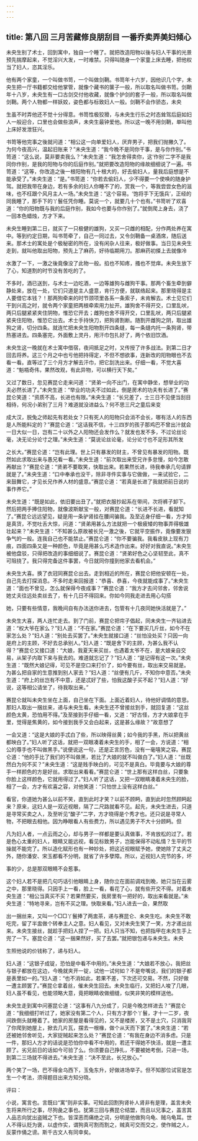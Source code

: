 ```yaml
---
---
---
```

title: 第八回 三月苦藏修良朋刮目 一番乔卖弄美妇倾心
---



未央生别了术士，回到寓中，独自一个睡了。就把改造阳物以後与妇人干事的光景预先揣摩起来，不觉淫兴大发，一时难禁。只得叫随身一个家童上床去睡，把他权当了妇人，恣其淫乐。

他有两个家童，一个叫做书笥，一个叫做剑鞘。书笥年十六岁，因他识几个字，未央生把一厅书籍都交给他掌管，就像个藏书的箧子一般，所以取名叫做书笥。剑鞘年十八岁，未央生有一口古剑交付他收藏，就像个护剑的套子一般，所以取名叫做剑鞘。两个人物都一样妖姣，姿色都与标致妇人一般。剑鞘不会作骄态，未央

生虽不时弄他还不觉十分得意。书笥性极狡猾，与未央生行乐之时态耸驾后庭如妇人一般迎合，口里也会做些浪声，未央生最钟爱他。所以这一晚不用剑鞘，单叫他上床好发泄狂兴。

书笥等他完事之後就问道：“相公这一向单爱妇人，厌弃男子，把我们抛撇久了。为何今夜高兴，温起旧账来？”未央生道：“我今晚不是同你干事，是与你作别。”书笥道：“这么说，莫非要卖我么？”未央生道：“我怎舍得卖你，这‘作别’二字不是我同你作别，是我的阳物与你的后庭作别。”就把要改造阳物的缘故细细说了一遍。书笥道：“这等，你改造之後一根阳物有几十根大的，好去偷妇人，量我后庭想是不能承受了。”未央生道：“是。”书笥道：“你若去偷妇人，少不得要一个使唤的随身护驾。就把我带在身边，若有多余的妇人你睡不了的，赏我一个，等我尝尝女色的滋味，也不枉跟个风月主人一场。”未央生道：“这个容易。‘饱将手下无饿兵’，正经的同我睡了，那手下的丫鬟任凭你睡。莫说一个，就要几十个也有。”书笥听了欢喜道：“你的阳物既与我的后庭作别，我如今也要与你作别了。”就倒爬上身去，浇了一回本色蜡烛，方才下来。

未央生睡到第二日，就买了一只极健的雄狗，又买一只雌的相配，分作两处养在寓中。等到约定日期，叫书笥牵了，自己一同过去，又令剑鞘备一桌酒席，随后送来。那术士的寓处是个极秘密的所在，没有闲杂人往来，极好做事。当日见未央生走到，就叫他取出阳物，预先上了麻药，好待临期用刀。那麻药初搽上去就像冷

水激了一下，一激之後竟像没了此物一般。掐也不知疼，搔也不觉痒。未央生放下了心，知道割的时节没有苦吃的了。

不多时，酒已送到，与术士一边吃酒，一边等雄狗与雌狗干事。那两个畜生牵到僻静处来，放在一处，它们只道是主人盛意，肯行方便，就联络起来。那里晓得是主人要借它本钱？！那两狗牵来的时节颈项里各系一条索子，未肯解去。术士见它们干到兴高之时，就令两个家童把两根牵索用力扯开。雄狗舍不得开交，口里乱吠，两只后腿紧紧夹住阴物，惟恐它开去；雌狗也舍不得开交，口里乱吠，两只后腿紧紧夹住阳物，惟恐它出去。术士手持快刀，把狗肾割断。随割开雌狗之阴，取出雄狗之肾，切分四条。就连忙把未央生阳物割开四条缝，每一条缝内托一条狗肾，带热塞进去。四条塞完，外面敷上灵丹，用汗巾包扎好了，两个依旧饮酒。

未央生这一晚就在术士寓中借宿，夜间抵足之时，又传授了许多战法。到第二日才回去将养。这三个月之中也亏他把持得定，不但不想欲事，连新改的阳物眼也不去看一看。直等过了三个月方才解去汗巾，把它刮洗出来。仔细一看，不觉大喜道：“魁梧奇伟，果然改观，有此异物，可以横行天下矣。”

又过了数日，忽见赛昆仑走来问道：“贤弟一向不出门，在寓中静坐，想举业的功夫必然长进了。”未央生道：“举业的功夫不过如此，倒是房术的功夫有长进了。”赛昆仑笑道：“资质不高，长进也有限。”未央生道：“长兄差了，士三日不见便当刮目相待，何况小弟别了三月？难道就没进益么？何不思三尺之童后来变

成大汉，脱兔之师起先有若处女？只有死人的阳物只会消不会长，哪有活人的东西是人所能料定的？”赛昆仑道：“这话我不信，十三四岁的孩子那鸡巴不曾出汁就会一日大似一日，岂有二十以外之人阳物还会发作么？就发也发不多，不过论丝论毫，决无论分论寸之理。”未央生道：“莫说论丝论毫，论分论寸也不足形其所发

之长大。”赛昆仑道：“岂有此理。世上只有暴发的财主，不曾见有暴发的阳物。既然如此求取出来与愚兄看一看。”未央生道：“前次取出来受兄许多怠慢，如今怎敢再献出？”赛昆仑道：“贤弟不要取笑，快取出来。若果然长进，待我奉承几句请罪就是了。”未央生道：“口中奉承也没干，除非寻件实事与它做做，一来试验它，二来鼓舞它，才见长兄作养人材的盛意。”赛昆仑道：“若真是长进了我就把前日说的事作养它。”

未央生道：“既是如此，依旧要出丑了。”就把衣服抄起系在带间，次将裤子卸下。然后把两手捧住阳物，就像波斯献宝一般，对赛昆仑道：“长进不长进，看就知了。”赛昆仑远远望见，疑是用一条驴肾挂在腰间骗我。及至近身仔细一看，方才知是真货，不觉吐舌大惊，问道：“贤弟用甚么方法就把一个极疲矮的物事弄得极雄壮起来？”未央生道：“不知甚么原故被长兄一激之後，它就平空振作，竟像要发狠争气的一般。连我自己也不能禁止。”赛昆仑道：“你不要骗我。我看皮肤上现有刀痕，四面四条又是一种颜色，毕竟是用甚么巧术造作出来。好好对我直说。”未央生被他盘驳，只得把改造的事细细说了。赛昆仑道：“贤弟好色之心坚韧至此，真不可阻挠了。我只得完备这件事罢，今日就同你撞到他家去看机会。”

未央生大喜。换了衣冠同赛昆仑出去。走到相近的所在，赛昆仑把他安顿在一处，自己先去打探消息。不多时走来回报道：“恭喜、恭喜，今夜就能成事了。”未央生道：“面也不曾见，怎么就保得今夜成事？”赛昆仑道：“我方才去问邻舍，邻舍说她丈夫往远处卖丝去了，有十几日不得回来。你如今同我走进去用心勾搭

她，只要有些情意，我晚间自有办法送你进去，包管有十几夜同她快活就是了。”

未央生大喜，两人连忙走去。到了门前，赛昆仑把帘子倡起，同未央生一齐钻进去道：“权大爷在家么？”妇人道：“不在家。”赛昆仑道：“在下要买几斤丝，如今不在家怎么处？”妇人道：“别处去买罢了。”未央生就接口道：“丝怕没处买？只因一向是府上的主顾，不好去总承别人。”妇人道：“既是舍下的主顾，为甚么我不认得？”赛昆仑又接口道：“大娘，我夏天来买丝，也遇着太爷不在，是大娘亲自交易，从架子内取下来与我去的。难道就忘记了？”妇人道：“是记得有这一次。”未央生道：“既然大娘记得，可见不是空口来打价了，如今要有丝，取出来交易就是。为甚么把自家的生意推到别人家去？”妇人道：“丝便有几斤，不知你中意否。”未央生道：“府上的丝岂有不中意，还是忒好了些，怕我这酸子买不起？”妇人道：“好说，这等相公请坐了，待我取出来。”

赛昆仑就叫未央生坐在上面，自己坐在下面。上面近着妇人，待他好调情的意思。那妇人取出一捆丝来，递与未央生看。未央生还不曾接丝到手，就回复道：“这丝颜色太黄，恐怕用不得。”及至接到手仔细一看，又道：“好古怪，方才大娘拿在手里，觉得是焦黄的，如今接到我手又会白起来，这是甚么缘故？”故意想了

一会又道：“这是大娘的手忒白了些，所以映得丝黄；如今我的手黑，所以把黄丝都映白了。”妇人听了这话，就把一双眼凑着未央生的手，相了一会，方说道：“相公的尊手也不叫做黑手。”说便说这一句，还是正言厉色，没有一毫嘻笑之容。赛昆仑道：“他的手比了我们的不叫做黑，若比了大娘的就不叫做白了。”妇人道：“丝既然白为何不买？”未央生道：“这是贱手映白的，可见不是真白。毕竟要与大娘的尊手一样颜色的方是好丝。求取出来看看。”赛昆仑道：“世上那有这样白丝，只要象你脸上这样颜色，它就用得过了。”妇人听了这话，又把一双眼睛凑着未央生的脸，相了一会，方才有欢喜之容，对他笑道：“只怕世上没有这样白丝。”

看官，你道她为甚么以前不笑，直到此时才笑？以前不顾眄，直到此时忽然顾眄起来？原来，这妇人是一双近视眼，隔了二尺路就看不见。起先，未央生进去，只道是寻常买卖之人，及至听见“酸子”二字，方才晓得是个秀才也。还只说是寻常人物，不把眼去相他。因为睁眼看人有些费力，所以遇见男子不大十分顾眄。但

凡为妇人者，一点云雨之心，却与男子一样都是要认真做事，不肯放松的过了。若是色心太重的妇人，眼睛又能远视，看见标致男子，岂能保得不动私情？生平的节操就不能完了。所以造化赋形也有一种妙处，把这近视眼赋予她，使她除了丈夫之外，随你潘安、宋玉都看不分明，就省了许多孽障。所以，近视妇人完节的多，坏

事的少，总是那双眼睛不会惹事。

这个妇人若不是把几句巧话引他眼睛上身，随你立在面前调戏到晚，她只当在云雾之中，那里晓得。只因手上一看，脸上一看，看花了心，就有些开交不得。对着未央生道：“相公当真买不买？若果然要买，我房里有一把好的，取出来看就是。”未央生道：“特地寻来，岂有不买之理。快取来看。”妇人进去一会，果然取

出一捆丝来，又叫一个□□丫鬟捧了两盅茶，递与赛昆仑、未央生吃。未央生不敢吃完，留了半盅做个转奉主人之意。妇人看见，又对未央生笑了一笑，方才递出丝来。未央生接丝，就趁手把妇人捏了一把。妇人只当不知，也把指甲在未央生手上兜了一下。塞昆仑道：“这一捆果然好，买了去罢。”就把银包递与未央生。未央

生照他说的价钱称了，递与妇人。

妇人道：“这银子成锭，恐怕是中看不中用的。”未央生道：“大娘若不放心，我把丝与银子都放在这边，今晚就夹开一锭，试他一试何如？不是夸嘴说，我们的银子都是表里如一的。”妇人道：“也不消如此，若果不差，下次还可交易。不然，只好做一遭主顾罢了。”赛昆仑拿着丝，催未央生回去。未央生临行，又把妇人唆了几眼，妇人虽不看见，也能领略大意，竟把眼睛收做细缝，似笑非笑的模样送他。

未央生走到寓中问塞昆仑道：“这事有八九分成了，只是今晚怎样进去？”赛昆仑道：“我细细打听过了，她家没有第二个人，只有方才那个丫鬟，才十一二岁，夜间跌倒头就睡着了。她家的房屋是看得见的，又不是楼房，又不是土穴，只消我背了你爬到她屋上，掀去几片瓦，摆去一根椽，做个从天而下罢了。”未央生道：“若还被她邻舍听见，大家捉贼起来怎么处？”赛昆仑道：“有我在身边不消多虑。只是一件，那妇人方才的话说是恐怕你中看不中用的，若还干得她不快活，就是一遭主顾了。劣兄前日的话如今可验了么。你须要自己挣扎，不要被她考倒，只进一场，到第二三场就不得进去。”未央生道：“决不至此，长兄放心。”

两个笑了一场，巴不得金乌西下，玉兔东升，好做进场举子。但不知那位试官是怎生一个考法，须得题目出来方知分晓。

评曰：

小说，寓言也。言既曰“寓”则非实事。可知此回割狗肾补人肾非有是理，盖言未央生将来所行之事，尽狗彘之事也。犹第三回与赛昆仑结盟，而且以兄事之，盖言其人品志向犹出盗贼之下也。皆深恶而痛绝之词，分明是他做狗乌龟、贼乌龟耳。世人不得认贬为褒，以虚作实，谓狗真可割而割之，贼真可交而交之，使作贼之人，反蒙作俑之谤。斯千古文人有同幸矣。